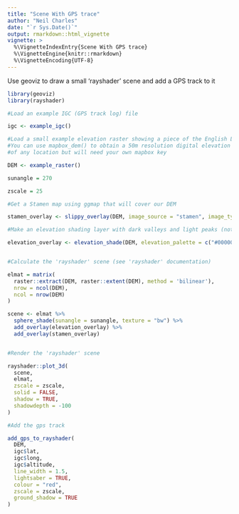 ---
title: "Scene With GPS trace"
author: "Neil Charles"
date: "`r Sys.Date()`"
output: rmarkdown::html_vignette
vignette: >
  %\VignetteIndexEntry{Scene With GPS trace}
  %\VignetteEngine{knitr::rmarkdown}
  %\VignetteEncoding{UTF-8}
---

Use geoviz to draw a small 'rayshader' scene and add a GPS track to it

```R
library(geoviz)
library(rayshader)

#Load an example IGC (GPS track log) file

igc <- example_igc()

#Load a small example elevation raster showing a piece of the English Lake district
#You can use mapbox_dem() to obtain a 50m resolution digital elevation model
#of any location but will need your own mapbox key

DEM <- example_raster()

sunangle = 270

zscale = 25

#Get a Stamen map using ggmap that will cover our DEM

stamen_overlay <- slippy_overlay(DEM, image_source = "stamen", image_type = "watercolor", png_opacity = 0.3)

#Make an elevation shading layer with dark valleys and light peaks (not essential but I like it!)

elevation_overlay <- elevation_shade(DEM, elevation_palette = c("#000000", "#FFFFFF"), png_opacity = 0.6)


#Calculate the 'rayshader' scene (see 'rayshader' documentation)

elmat = matrix(
  raster::extract(DEM, raster::extent(DEM), method = 'bilinear'),
  nrow = ncol(DEM),
  ncol = nrow(DEM)
)

scene <- elmat %>%
  sphere_shade(sunangle = sunangle, texture = "bw") %>% 
  add_overlay(elevation_overlay) %>%
  add_overlay(stamen_overlay)


#Render the 'rayshader' scene

rayshader::plot_3d(
  scene,
  elmat,
  zscale = zscale,
  solid = FALSE,
  shadow = TRUE,
  shadowdepth = -100
)

#Add the gps track

add_gps_to_rayshader(
  DEM,
  igc$lat,
  igc$long,
  igc$altitude,
  line_width = 1.5,
  lightsaber = TRUE,
  colour = "red",
  zscale = zscale,
  ground_shadow = TRUE
)


```
